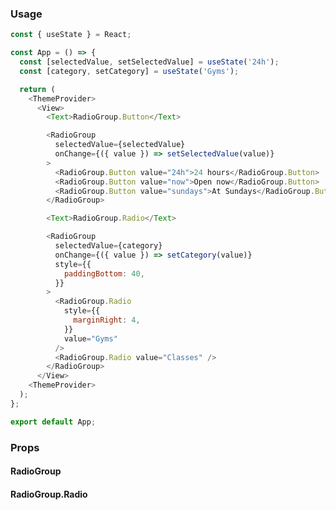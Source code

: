 ### Usage

```javascript type=expo state
const { useState } = React;

const App = () => {
  const [selectedValue, setSelectedValue] = useState('24h');
  const [category, setCategory] = useState('Gyms');

  return (
    <ThemeProvider>
      <View>
        <Text>RadioGroup.Button</Text>

        <RadioGroup
          selectedValue={selectedValue}
          onChange={({ value }) => setSelectedValue(value)}
        >
          <RadioGroup.Button value="24h">24 hours</RadioGroup.Button>
          <RadioGroup.Button value="now">Open now</RadioGroup.Button>
          <RadioGroup.Button value="sundays">At Sundays</RadioGroup.Button>
        </RadioGroup>

        <Text>RadioGroup.Radio</Text>

        <RadioGroup
          selectedValue={category}
          onChange={({ value }) => setCategory(value)}
          style={{
            paddingBottom: 40,
          }}
        >
          <RadioGroup.Radio
            style={{
              marginRight: 4,
            }}
            value="Gyms"
          />
          <RadioGroup.Radio value="Classes" />
        </RadioGroup>
      </View>
    <ThemeProvider>
  );
};

export default App;
```

### Props

#### RadioGroup

<PropsTable component="RadioGroup" platform="native" />

#### RadioGroup.Radio

<PropsTable component="RadioGroup.Radio" platform="native" />
